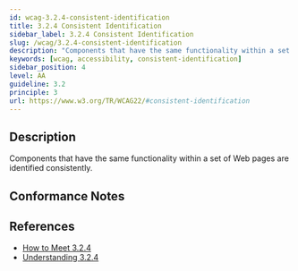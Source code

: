 ```yaml
---
id: wcag-3.2.4-consistent-identification
title: 3.2.4 Consistent Identification
sidebar_label: 3.2.4 Consistent Identification
slug: /wcag/3.2.4-consistent-identification
description: "Components that have the same functionality within a set of Web pages are identified consistently."
keywords: [wcag, accessibility, consistent-identification]
sidebar_position: 4
level: AA
guideline: 3.2
principle: 3
url: https://www.w3.org/TR/WCAG22/#consistent-identification
---
```


## Description

Components that have the same functionality within a set of Web pages are identified consistently.

## Conformance Notes

<Project name="ads">
  <Unknown></Unknown>
</Project>

<Project name="scix">
  <Support></Support>
</Project>

## References

- [How to Meet 3.2.4](https://www.w3.org/WAI/WCAG22/quickref/#consistent-identification)
- [Understanding 3.2.4](https://www.w3.org/WAI/WCAG22/Understanding/consistent-identification.html)



